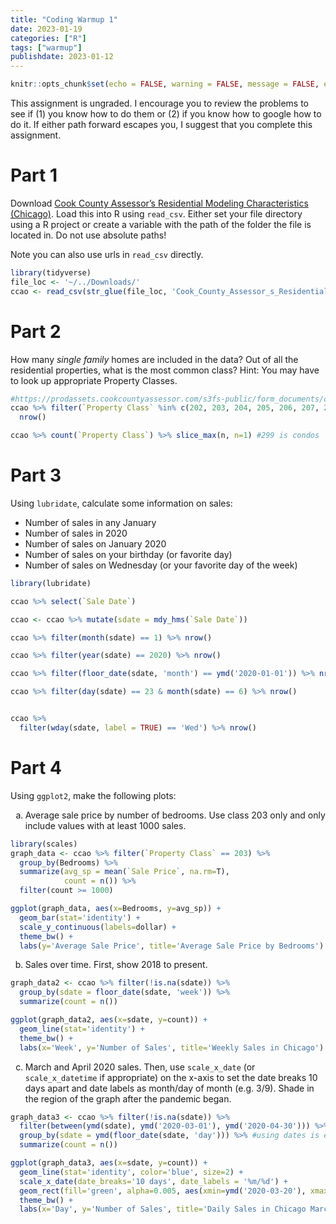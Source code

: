 ```yaml
---
title: "Coding Warmup 1"
date: 2023-01-19
categories: ["R"]
tags: ["warmup"]
publishdate: 2023-01-12
---
```


```r
knitr::opts_chunk$set(echo = FALSE, warning = FALSE, message = FALSE, eval=FALSE)
```

This assignment is ungraded. I encourage you to review the problems to see if (1) you know how to do them or (2) if you know how to google how to do it. If either path forward escapes you, I suggest that you complete this assignment.

# Part 1

Download [Cook County Assessor's Residential Modeling Characteristics (Chicago)](https://datacatalog.cookcountyil.gov/Property-Taxation/Cook-County-Assessor-s-Residential-Modeling-Charac/8f9d-wy2d). Load this into R using `read_csv`. Either set your file directory using a R project or create a variable with the path of the folder the file is located in. Do not use absolute paths!

Note you can also use urls in `read_csv` directly.

```r
library(tidyverse)
file_loc <- '~/../Downloads/'
ccao <- read_csv(str_glue(file_loc, 'Cook_County_Assessor_s_Residential_Modeling_Characteristics__Chicago_.csv'))
```

# Part 2

How many *single family* homes are included in the data? Out of all the residential properties, what is the most common class? Hint: You may have to look up appropriate Property Classes.

```r
#https://prodassets.cookcountyassessor.com/s3fs-public/form_documents/classcode.pdf
ccao %>% filter(`Property Class` %in% c(202, 203, 204, 205, 206, 207, 208, 209, 210, 234, 278)) %>%
  nrow()

ccao %>% count(`Property Class`) %>% slice_max(n, n=1) #299 is condos
```

# Part 3

Using `lubridate`, calculate some information on sales:

- Number of sales in any January
- Number of sales in 2020
- Number of sales on January 2020
- Number of sales on your birthday (or favorite day)
- Number of sales on Wednesday (or your favorite day of the week)


```r
library(lubridate)

ccao %>% select(`Sale Date`)

ccao <- ccao %>% mutate(sdate = mdy_hms(`Sale Date`))

ccao %>% filter(month(sdate) == 1) %>% nrow()

ccao %>% filter(year(sdate) == 2020) %>% nrow()

ccao %>% filter(floor_date(sdate, 'month') == ymd('2020-01-01')) %>% nrow()

ccao %>% filter(day(sdate) == 23 & month(sdate) == 6) %>% nrow()


ccao %>% 
  filter(wday(sdate, label = TRUE) == 'Wed') %>% nrow()

```

# Part 4

Using `ggplot2`, make the following plots:

a) Average sale price by number of bedrooms. Use class 203 only and only include values with at least 1000 sales.

```r
library(scales)
graph_data <- ccao %>% filter(`Property Class` == 203) %>% 
  group_by(Bedrooms) %>%
  summarize(avg_sp = mean(`Sale Price`, na.rm=T),
            count = n()) %>%
  filter(count >= 1000)

ggplot(graph_data, aes(x=Bedrooms, y=avg_sp)) +
  geom_bar(stat='identity') +
  scale_y_continuous(labels=dollar) +
  theme_bw() +
  labs(y='Average Sale Price', title='Average Sale Price by Bedrooms')
```

b) Sales over time. First, show 2018 to present. 

```r
graph_data2 <- ccao %>% filter(!is.na(sdate)) %>%
  group_by(sdate = floor_date(sdate, 'week')) %>% 
  summarize(count = n())

ggplot(graph_data2, aes(x=sdate, y=count)) +
  geom_line(stat='identity') +
  theme_bw() +
  labs(x='Week', y='Number of Sales', title='Weekly Sales in Chicago')
```

c) March and April 2020 sales. Then, use `scale_x_date` (or `scale_x_datetime` if appropriate) on the x-axis to set the date breaks 10 days apart and date labels as month/day of month (e.g. 3/9). Shade in the region of the graph after the pandemic began.

```r
graph_data3 <- ccao %>% filter(!is.na(sdate)) %>%
  filter(between(ymd(sdate), ymd('2020-03-01'), ymd('2020-04-30'))) %>% #a more natural way to do this
  group_by(sdate = ymd(floor_date(sdate, 'day'))) %>% #using dates is easier instead of datetimes sometimes
  summarize(count = n())

ggplot(graph_data3, aes(x=sdate, y=count)) +
  geom_line(stat='identity', color='blue', size=2) +
  scale_x_date(date_breaks='10 days', date_labels = '%m/%d') +
  geom_rect(fill='green', alpha=0.005, aes(xmin=ymd('2020-03-20'), xmax=ymd('2020-04-30'), ymin=0, ymax=max(graph_data3$count))) +
  theme_bw() +
  labs(x='Day', y='Number of Sales', title='Daily Sales in Chicago March/April 2020', subtitle='Pandemic (shaded region)')
```

